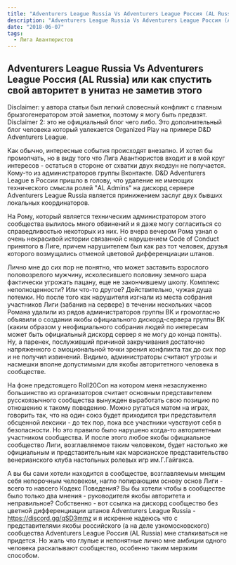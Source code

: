 ```yaml
---
title: "Adventurers League Russia Vs Adventurers League Россия (AL Russia)"
description: "Adventurers League Russia Vs Adventurers League Россия (AL Russia)"
date: "2018-06-07"
tags:
  - Лига Авантюристов
---
```


## Adventurers League Russia Vs Adventurers League Россия (AL Russia) или как спустить свой авторитет в унитаз не заметив этого

Disclaimer: у автора статьи был легкий словесный конфликт с главным брызгогенератором этой заметки, поэтому я могу быть предвзят. Disclaimer 2: это не официальный блог чего либо. Это дополнительный блог человека который увлекается Organized Play на примере D&D Adventurers League.

Как обычно, интересные события происходят внезапно. И хотел бы промолчать, но в виду того что Лига Авантюристов входит и в мой круг интересов - остаться в стороне от схватки двух якодзун не получается. Кому-то из администраторов группы Вконтакте. D&D Adventurers League в России пришло в голову, что удаление не имеющих технического смысла ролей "AL Admins" на дискорд сервере Adventurers League Russia является принижением заслуг двух бывших локальных координаторов.

На Рому, который является техническим администратором этого сообщества вылилось много обвинений и я даже могу согласиться со справедливостью некоторых из них. Но вчера вечером Рома узнал о очень некрасивой истории связанной с нарушением Code of Conduct принятого в Лиге, причем нарушителем был как раз тот человек, друзья которого возмущались отменой цветовой дифференциации штанов.

Лично мне до сих пор не понятно, что может заставить взрослого половозрелого мужчину, исколесившего половину земного шара фактически угрожать пацану, еще не закончившему школу. Комплекс неполноценности? Или что-то другое? Действительно, чужая душа потемки. Но после того как нарушителя изгнали из места собрания участников Лиги (забанив на сервере) в течении нескольких часов Романа удалили из рядов администраторов группы ВК и громогласно объявили о создании якобы официального дискорд-сервера группы ВК (каким образом у неофициального собрания людей по интересам может быть официальный дискорд сервер я не могу до конца понять). Ну, а паренек, послуживший причиной закручивания достаточно напряженного с эмоциональной точки зрения конфликта так до сих пор и не получил извинений. Видимо, администраторы считают угрозы и насмешки вполне допустимыми для якобы авторитетного человека в сообществе.

На фоне предстоящего Roll20Con на котором меня незаслуженно большинство из организаторов считает основным представителем русскоязычного сообщества вынужден выработать свою позицию по отношению к такому поведению. Можно ругаться матом на играх, говорить так, что на один союз будет приходится три представителя обсценной лексики - до тех пор, пока все участники чувствуют себя в безопасности. Но это правило было нарушено когда-то авторитетным участником сообщества. И после этого любое якобы официальное сообщество Лиги, возглавляемое таким человеком, будет настолько же официальным и представительным как марсианское представительство венерианского клуба настольных ролевых игр им.Г.Гайгакса.

А вы бы сами хотели находится в сообществе, возглавляемым мнящим себя непорочным человеком, нагло попирающим основу основ Лиги - всего то навсего Кодекс Поведения? Вы бы хотели чтобы в сообществе было только два мнения - руководителя якобы авторитета и неправильное? Собственно - вот ссылка на дискорд сообщество без цветной дифференциации штанов Adventurers League Russia - https://discord.gg/qSD3mmz и я искренне надеюсь что с представителями якобы российского (а на деле узкомосковского) сообщества Adventurers League Россия (AL Russia) мне сталкиваться не придется. Но жаль что глупые и непонятные лично мне амбиции одного человека раскалывают сообщество, особенно таким мерзким способом.
